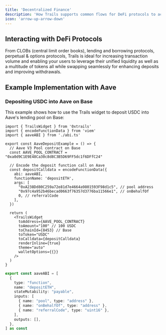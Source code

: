 ```yaml
---
title: 'Decentralized Finance'
description: 'How Trails supports common flows for DeFi protocols to accelerate TVL and activity.'
icon: 'arrow-up-arrow-down'
---
```



## Interacting with DeFi Protocols

From CLOBs (central limit order books), lending and borrowing protocols, perpetual & options protocols, Trails is ideal for increasing transaction volume and enabling your users to leverage their unified liquidity as well as a multitude of tokens all while swapping seamlessly for enhancing deposits and improving withdrawals.

## Example Implementation with Aave

### Depositing USDC into Aave on Base

This example shows how to use the Trails widget to deposit USDC into Aave's lending pool on Base:

<CodeGroup>

```tsx AaveDeposit.tsx
import { TrailsWidget } from '0xtrails'
import { encodeFunctionData } from 'viem'
import { aaveABI } from './abi.ts'

export const AaveDepositExample = () => {
  // Aave V3 Pool contract on Base
  const AAVE_POOL_CONTRACT = "0xa0d9C1E9E48Ca30c8d8C3B5D69FF5dc1f6DFfC24"
  
  // Encode the deposit function call on Aave
  const depositCalldata = encodeFunctionData({
    abi: aaveABI,
    functionName: 'depositETH',
    args: [
      "0xA238Dd80C259a72e81d7e4664a9801593F98d1c5", // pool address
      "0x97c4a952b46becad0663f76357d3776ba11566e1", // onBehalfOf
      0, // referralCode
    ],
  })

  return (
    <TrailsWidget
      toAddress={AAVE_POOL_CONTRACT}
      toAmount="100" // 100 USDC
      toChainId={8453} // Base
      toToken="USDC"
      toCalldata={depositCalldata}
      renderInline={true}
      theme="auto"
      walletOptions={{}}
    />
  )
}
```

```typescript abi.ts
export const aaveABI = [
  {
    type: "function",
    name: "depositETH",
    stateMutability: "payable",
    inputs: [
      { name: "pool", type: "address" },
      { name: "onBehalfOf", type: "address" },
      { name: "referralCode", type: "uint16" },
    ],
    outputs: [],
  },
] as const
```

</CodeGroup>

